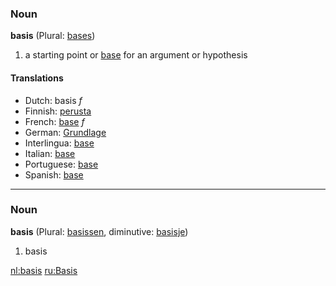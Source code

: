 ===Noun===
'''basis''' (Plural: [[bases]])
# a starting point or [[base]] for an argument or hypothesis

==== Translations ====
*Dutch: basis ''f''
*Finnish: [[perusta]]
*French: [[base]] ''f''
*German: [[Grundlage]] 
*Interlingua: [[base]] 
*Italian: [[base]] 
*Portuguese: [[base]] 
*Spanish: [[base]]

----
===Noun===
'''basis''' (Plural: [[basissen]], diminutive: [[basisje]])

# basis

[[nl:basis]]
[[ru:Basis]]